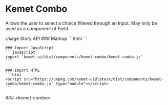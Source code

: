 
<Meta of={ComboStories} />

# Kemet Combo

Allows the user to select a choice filtered through an Input. May only be used as a component of Field.

<kemet-tabs measure-height="500" divider>
  <kemet-tab slot="tab">Usage</kemet-tab>
  <kemet-tab slot="tab">Story</kemet-tab>
  <kemet-tab slot="tab">API</kemet-tab>
  <kemet-tab-panel slot="panel">
    ### Markup
    ```html
    <kemet-field>
      <kemet-input slot="input" name="input"></kemet-input>
      <kemet-combo slot="component" options='["Item 1", "Item 2", "Item 3"]'></kemet-combo>
    </kemet-field>
    ```

    ### Import JavaScript
    ```javascript
    import 'kemet-ui/dist/components/kemet-combo/kemet-combo.js'
    ```

    ### Import HTML
    ```html
    <script src="https://unpkg.com/kemet-ui@latest/dist/components/kemet-combo/kemet-combo.js" type="module"></script>
    ```
  </kemet-tab-panel>
  <kemet-tab-panel slot="panel">
    <Canvas of={ComboStories.Standard}  />
    <ArgsTable story={PRIMARY_STORY} />
  </kemet-tab-panel>
  <kemet-tab-panel slot="panel">
    ### &lt;kemet-combo&gt;
    <ArgsTable of="kemet-combo" />
  </kemet-tab-panel>
</kemet-tabs>
